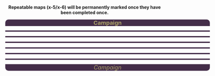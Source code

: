 <center><b>Repeatable maps (x-5/x-6) will be permanently marked once they have been completed once.</b>
<div style="width:650px;background:#442D49;border-top-right-radius:10px;border-top-left-radius:10px;text-align:center"><font size=4 color=#ADA469>'''Campaign'''</font></div>
{{{!}} style="radius:10px;cellpadding:10px;width:650px;" 
{{!}}-
{{!}} style="background:#442D49;border-top-right-radius:5px;border-bottom-right-radius:5px;border-top-left-radius:5px;border-bottom-left-radius:5px;width:4px" rowspan="18" {{!}}
{{!}} rowspan="6" style="width:350px;text-align:center" {{!}} <b><font size=3>World / Area / Event</font></b>
{{!}} style="background:#442D49;border-top-right-radius:5px;border-bottom-right-radius:5px;border-top-left-radius:5px;border-bottom-left-radius:5px;width:4px" rowspan="18" {{!}}
! colspan="7"  style="width:75px" {{!}} <b><font size=3>1</font></b>
{{!}} style="background:#442D49;border-top-right-radius:5px;border-bottom-right-radius:5px;border-top-left-radius:5px;border-bottom-left-radius:5px;width:4px" rowspan="18" {{!}}
! colspan="7"  style="width:75px" {{!}} <b><font size=3>2</font></b>
{{!}} style="background:#442D49;border-top-right-radius:5px;border-bottom-right-radius:5px;border-top-left-radius:5px;border-bottom-left-radius:5px;width:4px" rowspan="18" {{!}}
! colspan="7"  style="width:75px" {{!}} <b><font size=3>3</font></b>
{{!}} style="background:#442D49;border-top-right-radius:5px;border-bottom-right-radius:5px;border-top-left-radius:5px;border-bottom-left-radius:5px;width:4px" rowspan="18" {{!}}
! colspan="7"  style="width:75px" {{!}} <b><font size=3>4</font></b>
{{!}} style="background:#442D49;border-top-right-radius:5px;border-bottom-right-radius:5px;border-top-left-radius:5px;border-bottom-left-radius:5px;width:4px" rowspan="18" {{!}}
! colspan="7"  style="width:75px" {{!}} <b><font size=3>5</font></b>
{{!}} style="background:#442D49;border-top-right-radius:5px;border-bottom-right-radius:5px;border-top-left-radius:5px;border-bottom-left-radius:5px;width:4px" rowspan="18" {{!}}
! colspan="7"  style="width:75px" {{!}} <b><font size=3>6</font></b>
{{!}} style="background:#442D49;border-top-right-radius:5px;border-bottom-right-radius:5px;border-top-left-radius:5px;border-bottom-left-radius:5px;width:4px" rowspan="18" {{!}}
{{!}}-
{{!}}}
<div style="width:650px;background:#442D49;text-align:center;height:4px">&nbsp;</div>
{{{!}} style="radius:10px;cellpadding:10px;width:650px;" 
{{!}}-
{{!}} style="background:#442D49;border-top-right-radius:5px;border-bottom-right-radius:5px;border-top-left-radius:5px;border-bottom-left-radius:5px;width:4px" rowspan="18" {{!}}
{{!}} rowspan="6" style="width:350px;text-align:center" {{!}} [[File:World1icon.png{{!}}40px]]<b><font size=2> World 1: 鎮守府海域</font></b>
{{!}} style="background:#442D49;border-top-right-radius:5px;border-bottom-right-radius:5px;border-top-left-radius:5px;border-bottom-left-radius:5px;width:4px" rowspan="18" {{!}}
! colspan="7"  style="width:75px" {{!}}<font size=3>✓</font>
{{!}} style="background:#442D49;border-top-right-radius:5px;border-bottom-right-radius:5px;border-top-left-radius:5px;border-bottom-left-radius:5px;width:4px" rowspan="18" {{!}}
! colspan="7"  style="width:75px" {{!}}<font size=3>✓</font>
{{!}} style="background:#442D49;border-top-right-radius:5px;border-bottom-right-radius:5px;border-top-left-radius:5px;border-bottom-left-radius:5px;width:4px" rowspan="18" {{!}}
! colspan="7"  style="width:75px" {{!}}<font size=3>✓</font>
{{!}} style="background:#442D49;border-top-right-radius:5px;border-bottom-right-radius:5px;border-top-left-radius:5px;border-bottom-left-radius:5px;width:4px" rowspan="18" {{!}}
! colspan="7"  style="width:75px" {{!}}<font size=3>✓</font>
{{!}} style="background:#442D49;border-top-right-radius:5px;border-bottom-right-radius:5px;border-top-left-radius:5px;border-bottom-left-radius:5px;width:4px" rowspan="18" {{!}}
! colspan="7"  style="width:75px" {{!}}<font size=3>4/4</font>
{{!}} style="background:#442D49;border-top-right-radius:5px;border-bottom-right-radius:5px;border-top-left-radius:5px;border-bottom-left-radius:5px;width:4px" rowspan="18" {{!}}
! colspan="7"  style="width:75px" {{!}}<font size=3>7/7</font>
{{!}} style="background:#442D49;border-top-right-radius:5px;border-bottom-right-radius:5px;border-top-left-radius:5px;border-bottom-left-radius:5px;width:4px" rowspan="18" {{!}}
{{!}}-
{{!}}}
<div style="width:650px;background:#442D49;text-align:center;height:4px">&nbsp;</div>
{{{!}} style="radius:10px;cellpadding:10px;width:650px;" 
{{!}}-
{{!}} style="background:#442D49;border-top-right-radius:5px;border-bottom-right-radius:5px;border-top-left-radius:5px;border-bottom-left-radius:5px;width:4px" rowspan="18" {{!}}
{{!}} rowspan="6" style="width:350px;text-align:center" {{!}} [[File:World2icon.png{{!}}40px]]<b><font size=2> World 2: 南西諸島海域</font></b>
{{!}} style="background:#442D49;border-top-right-radius:5px;border-bottom-right-radius:5px;border-top-left-radius:5px;border-bottom-left-radius:5px;width:4px" rowspan="18" {{!}}
! colspan="7"  style="width:75px" {{!}}<font size=3>✓</font>
{{!}} style="background:#442D49;border-top-right-radius:5px;border-bottom-right-radius:5px;border-top-left-radius:5px;border-bottom-left-radius:5px;width:4px" rowspan="18" {{!}}
! colspan="7"  style="width:75px" {{!}}<font size=3>✓</font>
{{!}} style="background:#442D49;border-top-right-radius:5px;border-bottom-right-radius:5px;border-top-left-radius:5px;border-bottom-left-radius:5px;width:4px" rowspan="18" {{!}}
! colspan="7"  style="width:75px" {{!}}<font size=3>✓</font>
{{!}} style="background:#442D49;border-top-right-radius:5px;border-bottom-right-radius:5px;border-top-left-radius:5px;border-bottom-left-radius:5px;width:4px" rowspan="18" {{!}}
! colspan="7"  style="width:75px" {{!}}<font size=3>✓</font>
{{!}} style="background:#442D49;border-top-right-radius:5px;border-bottom-right-radius:5px;border-top-left-radius:5px;border-bottom-left-radius:5px;width:4px" rowspan="18" {{!}}
! colspan="7"  style="width:75px" {{!}}<font size=3>4/4</font>
{{!}} style="background:#442D49;border-top-right-radius:5px;border-bottom-right-radius:5px;border-top-left-radius:5px;border-bottom-left-radius:5px;width:4px" rowspan="18" {{!}}
! colspan="7"  style="width:75px" {{!}}<font size=3>x</font>
{{!}} style="background:#442D49;border-top-right-radius:5px;border-bottom-right-radius:5px;border-top-left-radius:5px;border-bottom-left-radius:5px;width:4px" rowspan="18" {{!}}
{{!}}-
{{!}}}
<div style="width:650px;background:#442D49;text-align:center;height:4px">&nbsp;</div>
{{{!}} style="radius:10px;cellpadding:10px;width:650px;" 
{{!}}-
{{!}} style="background:#442D49;border-top-right-radius:5px;border-bottom-right-radius:5px;border-top-left-radius:5px;border-bottom-left-radius:5px;width:4px" rowspan="18" {{!}}
{{!}} rowspan="6" style="width:350px;text-align:center" {{!}} [[File:World3icon.png{{!}}40px]]<b><font size=2> World 3: 北方海域</font></b>
{{!}} style="background:#442D49;border-top-right-radius:5px;border-bottom-right-radius:5px;border-top-left-radius:5px;border-bottom-left-radius:5px;width:4px" rowspan="18" {{!}}
! colspan="7"  style="width:75px" {{!}}<font size=3>✓</font>
{{!}} style="background:#442D49;border-top-right-radius:5px;border-bottom-right-radius:5px;border-top-left-radius:5px;border-bottom-left-radius:5px;width:4px" rowspan="18" {{!}}
! colspan="7"  style="width:75px" {{!}}<font size=3>✓</font>
{{!}} style="background:#442D49;border-top-right-radius:5px;border-bottom-right-radius:5px;border-top-left-radius:5px;border-bottom-left-radius:5px;width:4px" rowspan="18" {{!}}
! colspan="7"  style="width:75px" {{!}}<font size=3>✓</font>
{{!}} style="background:#442D49;border-top-right-radius:5px;border-bottom-right-radius:5px;border-top-left-radius:5px;border-bottom-left-radius:5px;width:4px" rowspan="18" {{!}}
! colspan="7"  style="width:75px" {{!}}<font size=3>✓</font>
{{!}} style="background:#442D49;border-top-right-radius:5px;border-bottom-right-radius:5px;border-top-left-radius:5px;border-bottom-left-radius:5px;width:4px" rowspan="18" {{!}}
! colspan="7"  style="width:75px" {{!}}<font size=3>4/4</font>
{{!}} style="background:#442D49;border-top-right-radius:5px;border-bottom-right-radius:5px;border-top-left-radius:5px;border-bottom-left-radius:5px;width:4px" rowspan="18" {{!}}
! colspan="7"  style="width:75px" {{!}}<font size=3>x</font>
{{!}} style="background:#442D49;border-top-right-radius:5px;border-bottom-right-radius:5px;border-top-left-radius:5px;border-bottom-left-radius:5px;width:4px" rowspan="18" {{!}}
{{!}}-
{{!}}}
<div style="width:650px;background:#442D49;text-align:center;height:4px">&nbsp;</div>
{{{!}} style="radius:10px;cellpadding:10px;width:650px;" 
{{!}}-
{{!}} style="background:#442D49;border-top-right-radius:5px;border-bottom-right-radius:5px;border-top-left-radius:5px;border-bottom-left-radius:5px;width:4px" rowspan="18" {{!}}
{{!}} rowspan="6" style="width:350px;text-align:center" {{!}} [[File:World4icon.png{{!}}40px]]<b><font size=2> World 4: 西方海域</font></b>
{{!}} style="background:#442D49;border-top-right-radius:5px;border-bottom-right-radius:5px;border-top-left-radius:5px;border-bottom-left-radius:5px;width:4px" rowspan="18" {{!}}
! colspan="7"  style="width:75px" {{!}}<font size=3>✓</font>
{{!}} style="background:#442D49;border-top-right-radius:5px;border-bottom-right-radius:5px;border-top-left-radius:5px;border-bottom-left-radius:5px;width:4px" rowspan="18" {{!}}
! colspan="7"  style="width:75px" {{!}}<font size=3>✓</font>
{{!}} style="background:#442D49;border-top-right-radius:5px;border-bottom-right-radius:5px;border-top-left-radius:5px;border-bottom-left-radius:5px;width:4px" rowspan="18" {{!}}
! colspan="7"  style="width:75px" {{!}}<font size=3>✓</font>
{{!}} style="background:#442D49;border-top-right-radius:5px;border-bottom-right-radius:5px;border-top-left-radius:5px;border-bottom-left-radius:5px;width:4px" rowspan="18" {{!}}
! colspan="7"  style="width:75px" {{!}}<font size=3>3/4</font>
{{!}} style="background:#442D49;border-top-right-radius:5px;border-bottom-right-radius:5px;border-top-left-radius:5px;border-bottom-left-radius:5px;width:4px" rowspan="18" {{!}}
! colspan="7"  style="width:75px" {{!}}<font size=3>0/5</font>
{{!}} style="background:#442D49;border-top-right-radius:5px;border-bottom-right-radius:5px;border-top-left-radius:5px;border-bottom-left-radius:5px;width:4px" rowspan="18" {{!}}
! colspan="7"  style="width:75px" {{!}}<font size=3>x</font>
{{!}} style="background:#442D49;border-top-right-radius:5px;border-bottom-right-radius:5px;border-top-left-radius:5px;border-bottom-left-radius:5px;width:4px" rowspan="18" {{!}}
{{!}}-
{{!}}}
<div style="width:650px;background:#442D49;text-align:center;height:4px">&nbsp;</div>
{{{!}} style="radius:10px;cellpadding:10px;width:650px;" 
{{!}}-
{{!}} style="background:#442D49;border-top-right-radius:5px;border-bottom-right-radius:5px;border-top-left-radius:5px;border-bottom-left-radius:5px;width:4px" rowspan="18" {{!}}
{{!}} rowspan="6" style="width:350px;text-align:center" {{!}} [[File:World5icon.png{{!}}40px]]<b><font size=2> World 5: 南方海域</font></b>
{{!}} style="background:#442D49;border-top-right-radius:5px;border-bottom-right-radius:5px;border-top-left-radius:5px;border-bottom-left-radius:5px;width:4px" rowspan="18" {{!}}
! colspan="7"  style="width:75px" {{!}}<font size=3>-</font>
{{!}} style="background:#442D49;border-top-right-radius:5px;border-bottom-right-radius:5px;border-top-left-radius:5px;border-bottom-left-radius:5px;width:4px" rowspan="18" {{!}}
! colspan="7"  style="width:75px" {{!}}<font size=3>0/4</font>
{{!}} style="background:#442D49;border-top-right-radius:5px;border-bottom-right-radius:5px;border-top-left-radius:5px;border-bottom-left-radius:5px;width:4px" rowspan="18" {{!}}
! colspan="7"  style="width:75px" {{!}}<font size=3>0/5</font>
{{!}} style="background:#442D49;border-top-right-radius:5px;border-bottom-right-radius:5px;border-top-left-radius:5px;border-bottom-left-radius:5px;width:4px" rowspan="18" {{!}}
! colspan="7"  style="width:75px" {{!}}<font size=3>0/5</font>
{{!}} style="background:#442D49;border-top-right-radius:5px;border-bottom-right-radius:5px;border-top-left-radius:5px;border-bottom-left-radius:5px;width:4px" rowspan="18" {{!}}
! colspan="7"  style="width:75px" {{!}}<font size=3>0/5</font>
{{!}} style="background:#442D49;border-top-right-radius:5px;border-bottom-right-radius:5px;border-top-left-radius:5px;border-bottom-left-radius:5px;width:4px" rowspan="18" {{!}}
! colspan="7"  style="width:75px" {{!}}<font size=3>x</font>
{{!}} style="background:#442D49;border-top-right-radius:5px;border-bottom-right-radius:5px;border-top-left-radius:5px;border-bottom-left-radius:5px;width:4px" rowspan="18" {{!}}
{{!}}-
{{!}}}
<div style="width:650px;background:#442D49;text-align:center;height:4px">&nbsp;</div>
{{{!}} style="radius:10px;cellpadding:10px;width:650px;" 
{{!}}-
{{!}} style="background:#442D49;border-top-right-radius:5px;border-bottom-right-radius:5px;border-top-left-radius:5px;border-bottom-left-radius:5px;width:4px" rowspan="18" {{!}}
{{!}} rowspan="6" style="width:350px;text-align:center" {{!}} [[File:World6icon.png{{!}}40px]]<b><font size=2> World 6: 中部海域</font></b>
{{!}} style="background:#442D49;border-top-right-radius:5px;border-bottom-right-radius:5px;border-top-left-radius:5px;border-bottom-left-radius:5px;width:4px" rowspan="18" {{!}}
! colspan="7"  style="width:75px" {{!}}<font size=3>-</font>
{{!}} style="background:#442D49;border-top-right-radius:5px;border-bottom-right-radius:5px;border-top-left-radius:5px;border-bottom-left-radius:5px;width:4px" rowspan="18" {{!}}
! colspan="7"  style="width:75px" {{!}}<font size=3>0/3</font>
{{!}} style="background:#442D49;border-top-right-radius:5px;border-bottom-right-radius:5px;border-top-left-radius:5px;border-bottom-left-radius:5px;width:4px" rowspan="18" {{!}}
! colspan="7"  style="width:75px" {{!}}<font size=3>0/4</font>
{{!}} style="background:#442D49;border-top-right-radius:5px;border-bottom-right-radius:5px;border-top-left-radius:5px;border-bottom-left-radius:5px;width:4px" rowspan="18" {{!}}
! colspan="7"  style="width:75px" {{!}}<font size=3>x</font>
{{!}} style="background:#442D49;border-top-right-radius:5px;border-bottom-right-radius:5px;border-top-left-radius:5px;border-bottom-left-radius:5px;width:4px" rowspan="18" {{!}}
! colspan="7"  style="width:75px" {{!}}<font size=3>x</font>
{{!}} style="background:#442D49;border-top-right-radius:5px;border-bottom-right-radius:5px;border-top-left-radius:5px;border-bottom-left-radius:5px;width:4px" rowspan="18" {{!}}
! colspan="7"  style="width:75px" {{!}}<font size=3>x</font>
{{!}} style="background:#442D49;border-top-right-radius:5px;border-bottom-right-radius:5px;border-top-left-radius:5px;border-bottom-left-radius:5px;width:4px" rowspan="18" {{!}}
{{!}}-
{{!}}}
<div style="width:650px;background:#442D49;border-bottom-right-radius:10px;border-bottom-left-radius:10px;text-align:center"><font size=4 color=#ADA469>''Campaign''</font></div>
</center>